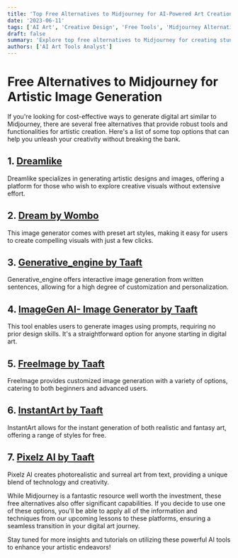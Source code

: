 ```yaml
---
title: 'Top Free Alternatives to Midjourney for AI-Powered Art Creation'
date: '2023-06-11'
tags: ['AI Art', 'Creative Design', 'Free Tools', 'Midjourney Alternatives']
draft: false
summary: 'Explore top free alternatives to Midjourney for creating stunning AI-powered digital artwork. This guide lists platforms that offer similar features for artistic image generation, helping you find the best tool for your needs without spending a dime.'
authors: ['AI Art Tools Analyst']
---
```


# Free Alternatives to Midjourney for Artistic Image Generation

If you're looking for cost-effective ways to generate digital art similar to Midjourney, there are several free alternatives that provide robust tools and functionalities for artistic creation. Here's a list of some top options that can help you unleash your creativity without breaking the bank.

## 1. [**Dreamlike**](https://dreamlike.art/?ref=theresanaiforthat)
Dreamlike specializes in generating artistic designs and images, offering a platform for those who wish to explore creative visuals without extensive effort.

## 2. [**Dream by Wombo**](https://dream.ai/create)
This image generator comes with preset art styles, making it easy for users to create compelling visuals with just a few clicks.

## 3. [**Generative_engine by Taaft**](https://taaft.com/ai/generative-engine/?ref=search&term=generative+image+creation&from=chatgpt)
Generative_engine offers interactive image generation from written sentences, allowing for a high degree of customization and personalization.

## 4. [**ImageGen AI- Image Generator by Taaft**](https://taaft.com/ai/imagegen-ai-image-generator/?ref=search&term=generative+image+creation&from=chatgpt)
This tool enables users to generate images using prompts, requiring no prior design skills. It's a straightforward option for anyone starting in digital art.

## 5. [**FreeImage by Taaft**](https://taaft.com/ai/freeimage/?ref=search&term=generative+image+creation&from=chatgpt)
FreeImage provides customized image generation with a variety of options, catering to both beginners and advanced users.

## 6. [**InstantArt by Taaft**](https://taaft.com/ai/instantart/?ref=search&term=generative+image+creation&from=chatgpt)
InstantArt allows for the instant generation of both realistic and fantasy art, offering a range of styles for free.

## 7. [**Pixelz AI by Taaft**](https://taaft.com/ai/pixelz-ai/?ref=search&term=generative+image+creation&from=chatgpt)
Pixelz AI creates photorealistic and surreal art from text, providing a unique blend of technology and creativity.

While Midjourney is a fantastic resource well worth the investment, these free alternatives also offer significant capabilities. If you decide to use one of these options, you'll be able to apply all of the information and techniques from our upcoming lessons to these platforms, ensuring a seamless transition in your digital art journey.

Stay tuned for more insights and tutorials on utilizing these powerful AI tools to enhance your artistic endeavors!

